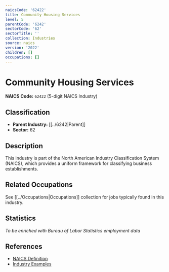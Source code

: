 ```yaml
---
naicsCode: '62422'
title: Community Housing Services
level: 5
parentCode: '6242'
sectorCode: '62'
sectorTitle: ''
collection: Industries
source: naics
version: '2022'
children: []
occupations: []
---
```

# Community Housing Services

**NAICS Code:** `62422` (5-digit NAICS Industry)

## Classification

- **Parent Industry:** [[../6242|Parent]]
- **Sector:** 62

## Description

This industry is part of the North American Industry Classification System (NAICS), which provides a uniform framework for classifying business establishments.

## Related Occupations

See [[../Occupations|Occupations]] collection for jobs typically found in this industry.

## Statistics

*To be enriched with Bureau of Labor Statistics employment data*

## References

- [NAICS Definition](https://www.census.gov/naics/)
- [Industry Examples](https://www.census.gov/naics/2022NAICS/)
